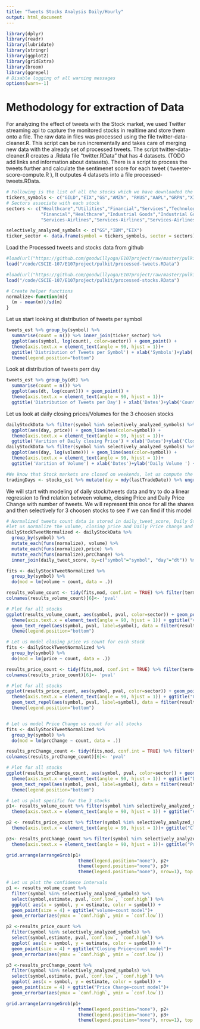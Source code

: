 ```yaml
---
title: "Tweets Stocks Analysis Daily/Hourly"
output: html_document
---
```


```r
library(dplyr)
library(readr)
library(lubridate)
library(stringr)
library(ggplot2)
library(gridExtra)
library(broom)
library(ggrepel)
# Disable logging of all warning messages
options(warn=-1)
```

# Methodology for extraction of Data
 For analyzing the effect of tweets with the Stock market, we used Twitter streaming api to capture the monitored stocks in realtime and store them onto a file. The raw data in files was processed using the file twitter-data-cleaner.R. This script can be run incrementally and takes care of merging new data with the already set of processed tweets. The script twitter-data-cleaner.R creates a .Rdata file "twitter.RData" that has 4 datasets.
 (TODO add links and information about datasets).
There is a script to process the tweets further and calculate the sentimenet score for each tweet ( tweeter-score-compute.R ), It outputes 4 datasets into a file processed-tweets.RData.  

```r
# Following is the list of all the stocks which we have downloaded the tweets and the stocks from Yahoo finance
tickers_symbols <- c("GILD","EIX","GS","AMZN", "RKUS","AAPL","GRPN","XIV","YHOO","VA","MSFT","TSLA","BSX","NVDA","ORCL","EW","CPGX","MRK","V","BXLT","FOXA","ERIC","AVP","TWX","CMCSA","XRX","WY","GNCA","WBA","MO","MA","FOLD","TLT","SNY","RTN","UTX","LOW","MAS","GPT","RICE","IBM","KHC","CDNS","ANTM","HD","INO","OCLR","LULU","SABR","DYN","AXLL","WEN","COH","GOOG","FB","TWTR","XOM","PSX","VLO","PGR","CINF","FAF","JBLU","DAL","HA","ACN","INFY","CTSH")
# Sectors associate with each stock
sectors <- c("Healthcare","Utilities","Financial","Services","Technology","Consumer Goods","Technology","Financial","Technology","Services","Technology","Consumer Goods","Healthcare","Technology","Technology","Healthcare","Basic Materials","Healthcare","Financial","Healthcare","Services","Telecommunications","Consumer Goods","Services","Services","Technology","Industrial Goods","Healthcare","Services","Consumer Goods","Financial","Healthcare",
             "Financial","Healthcare","Industrial Goods","Industrial Goods","Services","Industrial Goods","Financial","Basic Materials","Technology","Consumer Goods","Technology","Healthcare","Services","Healthcare","Technology","Consumer Goods","Technology","Utilities","Basic Materials","Services","Consumer Goods","Technology","Technology","Technology","Basic Materials","Basic Materials","Basic Materials","Financial","Financial","Financial",
             "Services-Airlines","Services-Airlines","Services-Airlines","Technology","Technology","Technology")

selectively_analyzed_symbols <- c("GS","IBM","EIX")
ticker_sector <- data.frame(symbol = tickers_symbols, sector = sectors)
```

Load the Processed tweets and stocks data from github
```r
#load(url("https://github.com/goodwillyoga/E107project/raw/master/pulkit/processed-tweets.RData"))
load("/code/CSCIE-107/E107project/pulkit/processed-tweets.RData")
```
```r
#load(url("https://github.com/goodwillyoga/E107project/raw/master/pulkit/processed-stocks.RData"))
load("/code/CSCIE-107/E107project/pulkit/processed-stocks.RData")
```
```r
# Create helper functions
normalize<-function(m){
  (m - mean(m))/sd(m)
}
```
Let us start looking at distribution of tweets per symbol
```r
tweets_est %>% group_by(symbol) %>% 
  summarise(count = n()) %>% inner_join(ticker_sector) %>%
  ggplot(aes(symbol, log(count), color=sector)) + geom_point() + 
  theme(axis.text.x = element_text(angle = 90, hjust = 1))+
  ggtitle('Distribution of Tweets per Symbol') + xlab('Symbols')+ylab('Count(log scale) ')+
  theme(legend.position="bottom")
```

Look at distribution of tweets perr day
```r
tweets_est %>% group_by(dt) %>% 
  summarise(count = n()) %>%
  ggplot(aes(dt, log(count))) + geom_point() + 
  theme(axis.text.x = element_text(angle = 90, hjust = 1))+
  ggtitle('Distribution of Tweets per Day') + xlab('Dates')+ylab('Count(log scale) ')
```

Let us look at daily closing prices/Volumes for the 3 choosen stocks
```r
dailyStockData %>% filter(symbol %in% selectively_analyzed_symbols) %>% 
  ggplot(aes(day, price)) + geom_line(aes(color=symbol)) + 
  theme(axis.text.x = element_text(angle = 90, hjust = 1))+
  ggtitle('Varition of Daily closing Price') + xlab('Dates')+ylab('Closing Price ') + facet_wrap(~symbol,scales = "free")
dailyStockData %>% filter(symbol %in% selectively_analyzed_symbols) %>% 
  ggplot(aes(day, log(volume))) + geom_line(aes(color=symbol)) + 
  theme(axis.text.x = element_text(angle = 90, hjust = 1))+
  ggtitle('Varition of Volume') + xlab('Dates')+ylab('Daily Volume ') + facet_wrap(~symbol,scales = "free")
```
```r
#We know that Stock markets are closed on weekends, let us compute the trading days so that we can focus on the trading days only
tradingDays <- stocks_est %>% mutate(day = mdy(lastTradeDate)) %>% ungroup() %>% select(day) %>% distinct(day)
```
We will start with modeling of daily stock/tweets data and try to do a linear regression to find relation between volume, closing Price and Daily Price Change with number of tweets. We will represent this once for all the shares and then selectively for 3 choosen stocks to see if we can find if this model 
```r
# Normalized tweets count data is stored in daily_tweet_score, Daily Stock data is present in dailyStockData, 
#let us normalize the volume, closing price and Daily Price change and then join it daily_tweet_score
dailyStockTweetNormalized <- dailyStockData %>% 
  group_by(symbol) %>% 
  mutate_each(funs(normalize), volume) %>% 
  mutate_each(funs(normalize),price) %>% 
  mutate_each(funs(normalize),prcChange) %>% 
  inner_join(daily_tweet_score, by=c("symbol"="symbol", "day"="dt")) %>% select(symbol,price,volume,open,sector,date_timelb,day,prcChange,count,avgScore)

fits <- dailyStockTweetNormalized %>%
  group_by(symbol) %>%
  do(mod = lm(volume ~ count, data = .))

results_volume_count <- tidy(fits,mod, conf.int = TRUE) %>% filter(term=='count') %>% inner_join(ticker_sector)
colnames(results_volume_count)[6]<- 'pval'

# Plot for all stocks
ggplot(results_volume_count, aes(symbol, pval, color=sector)) + geom_point() + geom_hline(yintercept = .05, color = 'red') +
  theme(axis.text.x = element_text(angle = 90, hjust = 1)) + ggtitle("volume~count model for all Stocks") +
  geom_text_repel(aes(symbol, pval, label=symbol), data = filter(results_volume_count,  pval <.05 )) +
  theme(legend.position="bottom")

# Let us model closing price vs count for each stock
fits <- dailyStockTweetNormalized %>%
  group_by(symbol) %>%
  do(mod = lm(price ~ count, data = .))

results_price_count <- tidy(fits,mod, conf.int = TRUE) %>% filter(term=='count') %>% inner_join(ticker_sector)
colnames(results_price_count)[6]<- 'pval'

# Plot for all stocks
ggplot(results_price_count, aes(symbol, pval, color=sector)) + geom_point() + geom_hline(yintercept = .05, color = 'red') +
  theme(axis.text.x = element_text(angle = 90, hjust = 1)) + ggtitle("Closing Price~count model for all Stocks") +
  geom_text_repel(aes(symbol, pval, label=symbol), data = filter(results_price_count,  pval <.05 )) +
  theme(legend.position="bottom")


# Let us model Price Change vs count for all stocks
fits <- dailyStockTweetNormalized %>%
  group_by(symbol) %>%
  do(mod = lm(prcChange ~ count, data = .))

results_prcChange_count <- tidy(fits,mod, conf.int = TRUE) %>% filter(term=='count') %>% inner_join(ticker_sector)
colnames(results_prcChange_count)[6]<- 'pval'

# Plot for all stocks
ggplot(results_prcChange_count, aes(symbol, pval, color=sector)) + geom_point() + geom_hline(yintercept = .05, color = 'red') +
  theme(axis.text.x = element_text(angle = 90, hjust = 1)) + ggtitle("Daily Price Change~count model for all Stocks") +
  geom_text_repel(aes(symbol, pval, label=symbol), data = filter(results_prcChange_count,  pval <.05 )) +
  theme(legend.position="bottom")

# Let us plot specific for the 3 stocks 
p1<- results_volume_count %>% filter(symbol %in% selectively_analyzed_symbols) %>% ggplot( aes(symbol, pval, color=symbol)) + geom_point() + geom_hline(yintercept = .05, color = 'red') +
  theme(axis.text.x = element_text(angle = 90, hjust = 1)) + ggtitle("volume~count model")+ theme(legend.position="bottom")

p2 <- results_price_count %>% filter(symbol %in% selectively_analyzed_symbols)  %>% ggplot( aes(symbol,pval, color=symbol))+geom_point()+geom_hline(yintercept = .05, color='red')+ 
  theme(axis.text.x = element_text(angle = 90, hjust = 1))+ ggtitle("Closing Price~count model")+ theme(legend.position="bottom")

p3<- results_prcChange_count %>% filter(symbol %in% selectively_analyzed_symbols)  %>% ggplot( aes(symbol,pval, color=symbol))+geom_point()+geom_hline(yintercept = .05, color='red')+ 
  theme(axis.text.x = element_text(angle = 90, hjust = 1))+ ggtitle("Price Change~count model")+ theme(legend.position="bottom")

grid.arrange(arrangeGrob(p1+ 
                           theme(legend.position="none"), p2+ 
                           theme(legend.position="none"), p3+ 
                           theme(legend.position="none"), nrow=1), top = "P-Value for standardized")

# Let us plot the confidence intervals
p1 <- results_volume_count %>% 
  filter(symbol %in% selectively_analyzed_symbols) %>% 
  select(symbol,estimate, pval,`conf.low`, `conf.high`) %>% 
  ggplot( aes(x = symbol, y = estimate, color = symbol)) +
  geom_point(size = 4) + ggtitle("volume~count model")+
  geom_errorbar(aes(ymax = `conf.high`, ymin = `conf.low`))

p2 <-results_price_count %>% 
  filter(symbol %in% selectively_analyzed_symbols) %>% 
  select(symbol,estimate, pval,`conf.low`, `conf.high`) %>% 
  ggplot( aes(x = symbol, y = estimate, color = symbol)) +
  geom_point(size = 4) + ggtitle("Closing Price~count model")+
  geom_errorbar(aes(ymax = `conf.high`, ymin = `conf.low`))

p3 <-results_prcChange_count %>% 
  filter(symbol %in% selectively_analyzed_symbols) %>% 
  select(symbol,estimate, pval,`conf.low`, `conf.high`) %>% 
  ggplot( aes(x = symbol, y = estimate, color = symbol)) +
  geom_point(size = 4) + ggtitle("Price Change~count model")+
  geom_errorbar(aes(ymax = `conf.high`, ymin = `conf.low`))

grid.arrange(arrangeGrob(p1+ 
                           theme(legend.position="none"), p2+ 
                           theme(legend.position="none"), p3+ 
                           theme(legend.position="none"), nrow=1), top = "Confidence Interval Plots")

```